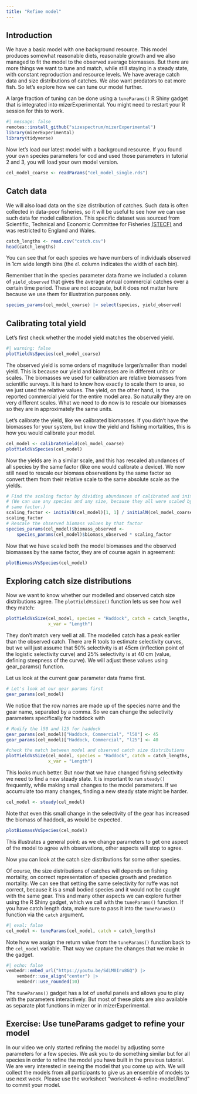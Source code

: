 ```yaml
---
title: "Refine model"
---
```


## Introduction

We have a basic model with one background resource. This model produces somewhat reasonable diets, reasonable growth and we also managed to fit the model to the observed average biomasses. But there are more things we want to tune and match, while still staying in a steady state, with constant reproduction and resource levels. We have average catch data and size distributions of catches. We also want predators to eat more fish. So let's explore how we can tune our model further.

A large fraction of tuning can be done using a `tuneParams()` R Shiny gadget that is integrated into mizerExperimental. You might need to restart your R session for this to work. 

```r
#| message: false
remotes::install_github("sizespectrum/mizerExperimental")
library(mizerExperimental)
library(tidyverse)
```

Now let's load our latest model with a background resource. If you found your own species parameters for cod and used those parameters in tutorial 2 and 3, you will load your own model version.

```r
cel_model_coarse <- readParams("cel_model_single.rds")
```

## Catch data

We will also load data on the size distribution of catches. Such data is often collected in data-poor fisheries, so it will be useful to see how we can use such data for model calibration. This specific dataset  was sourced from Scientific, Technical and Economic Committee for Fisheries  [(STECF)](https://stecf.jrc.ec.europa.eu/dd/fdi) and was restricted to England and Wales. 

```r
catch_lengths <- read.csv("catch.csv")
head(catch_lengths)
```
You can see that for each species we have numbers of individuals observed in 1cm wide length bins (the `dl` column indicates the width of each bin).

Remember that in the species parameter data frame we included a column of `yield_observed` that gives the average annual commercial catches over a certain time period. These are not accurate, but it does not matter here because we use them for illustration purposes only.

```r
species_params(cel_model_coarse) |> select(species, yield_observed)
```

## Calibrating total yield

Let's first check whether the model yield matches the observed yield.

```r
#| warning: false
plotYieldVsSpecies(cel_model_coarse)
```

The observed yield is some orders of magnitude larger/smaller than model yield. This is because our yield and biomasses are in different units or scales. The biomasses we used for calibration are relative biomasses from scientific surveys. It is hard to know how exactly to scale them to area, so we just used the relative values. The yield, on the other hand, is the reported commercial yield for the entire model area. So naturally they are on very different scales. What we need to do now is to rescale our biomasses so they are in approximately the same units.

Let's calibrate the yield, like we calibrated biomasses. If you didn't have the biomasses for your system, but know the yield and fishing mortalities, this is how you would calibrate your model.

```r
cel_model <- calibrateYield(cel_model_coarse)
plotYieldVsSpecies(cel_model)
```

Now the yields are in a similar scale, and this has rescaled abundances of all species by the same factor (like one would calibrate a device). We now still need to rescale our biomass observations by the same factor so convert them from their relative scale to the same absolute scale as the yields.

```r
# Find the scaling factor by dividing abundances of calibrated and initial model 
# (We can use any species and any size, because they all were scaled by the 
# same factor.)
scaling_factor <- initialN(cel_model)[1, 1] / initialN(cel_model_coarse)[1, 1]
scaling_factor
# Rescale the observed biomass values by that factor
species_params(cel_model)$biomass_observed <- 
    species_params(cel_model)$biomass_observed * scaling_factor
```

Now that we have scaled both the model biomasses and the observed biomasses by the same factor, they are of course again in agreement:

```r
plotBiomassVsSpecies(cel_model)
```

## Exploring catch size distributions

Now we want to know whether our modelled and observed catch size distributions agree. The `plotYieldVsSize()` function lets us see how well they match:

```r
plotYieldVsSize(cel_model, species = "Haddock", catch = catch_lengths, 
                x_var = "Length")
```

They don't match very well at all. The modelled catch has a peak earlier than the observed catch. There are R tools to estimate selectivity curves, but we will just assume that 50% selectivity is at 45cm (inflection point of the logistic selectivity curve) and 25% selectivity is at 40 cm (value, defining steepness of the curve). We will adjust these values using gear_params() function.

Let us look at the current gear parameter data frame first.
```r
# Let's look at our gear params first 
gear_params(cel_model)
```

We notice that the row names are made up of the species name and the gear name, separated by a comma. So we can change the selectivity parameters specifically for haddock with
```r
# Modify the l50 and l25 for haddock
gear_params(cel_model)["Haddock, Commercial", "l50"] <- 45
gear_params(cel_model)["Haddock, Commercial", "l25"] <- 40

#check the match between model and observed catch size distributions
plotYieldVsSize(cel_model, species = "Haddock", catch = catch_lengths, 
                x_var = "Length")
```

This looks much better. But now that we have changed fishing selectivity we need to find a new steady state. It is important to run `steady()` frequently, while making small changes to the model parameters. If we accumulate too many changes, finding a new steady state might be harder.

```r
cel_model <- steady(cel_model)
```

Note that even this small change in the selectivity of the gear has increased the biomass of haddock, as would be expected. 

```r
plotBiomassVsSpecies(cel_model)
```

This illustrates a general point: as we change parameters to get one aspect of the model to agree with observations, other aspects will stop to agree. 

Now you can look at the catch size distributions for some other species.

Of course, the size distributions of catches will depends on fishing mortality, on correct representation of species growth and predation mortality. We can see that setting the same selectivity for ruffe was not correct, because it is a small bodied species and it would not be caught with the same gear. This and many other aspects we can explore further using the R Shiny gadget, which we call with the `tuneParams()` function. If you have catch length data, make sure to pass it into the `tuneParams()` function via the `catch` argument.

```r
#| eval: false
cel_model <- tuneParams(cel_model, catch = catch_lengths)
```

Note how we assign the return value from the `tuneParams()` function back to the `cel_model` variable. That way we capture the changes that we make in the gadget.

```r
#| echo: false
vembedr::embed_url("https://youtu.be/SdiM0Iru8GQ") |>
    vembedr::use_align("center") |>
    vembedr::use_rounded(10)
```

The `tuneParams()` gadget has a lot of useful panels and allows you to play with the parameters interactively. But most of these plots are also available as separate plot functions in mizer or in mizerExperimental.

## Exercise: Use tuneParams gadget to refine your model

In our video we only started refining the model by adjusting some parameters for a few species. We ask you to do something similar but for all species in order to refine the model you have built in the previous tutorial. We are very interested in seeing the model that you come up with. We will collect the models from all participants to give us an ensemble of models to use next week. Please use the worksheet "worksheet-4-refine-model.Rmd" to commit your model.


